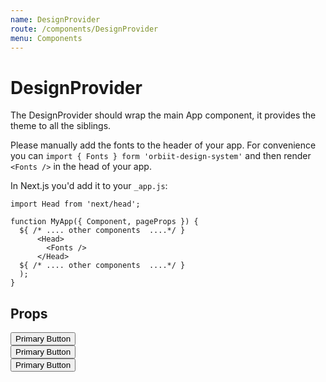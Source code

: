 ```yaml
---
name: DesignProvider
route: /components/DesignProvider
menu: Components
---
```



# DesignProvider

The DesignProvider should wrap the main App component, it provides the theme to all the siblings.

Please manually add the fonts to the header of your app. For convenience you can `import { Fonts } form 'orbiit-design-system'` and then render `<Fonts />` in the head of your app.

In Next.js you'd add it to your `_app.js`:

```
import Head from 'next/head';

function MyApp({ Component, pageProps }) {
  ${ /* .... other components  ....*/ }
      <Head>
        <Fonts />
      </Head>
  ${ /* .... other components  ....*/ }
  );
}
```

## Props

<Props of={DesignProvider} />

<Playground>
  <DesignProvider>
    <Button variant="full" context="primary">Primary Button</Button>
  </DesignProvider>


<br/>
<DesignProvider context="shadower">
  <Button variant="full" context="primary">
    Primary Button
  </Button>
</DesignProvider>
<br/>
  <DesignProvider context="host">
    <Button variant="full" context="primary">Primary Button</Button>
  </DesignProvider>
</Playground>

